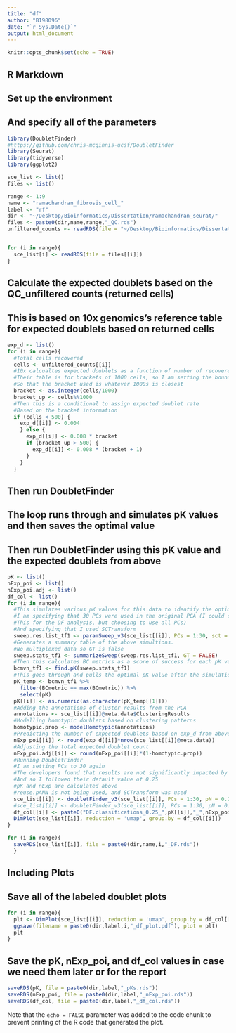 ```yaml
---
title: "df"
author: "B198096"
date: "`r Sys.Date()`"
output: html_document
---
```


```r
knitr::opts_chunk$set(echo = TRUE)
```

## R Markdown
## Set up the environment 
## And specify all of the parameters 

```r
library(DoubletFinder)
#https://github.com/chris-mcginnis-ucsf/DoubletFinder
library(Seurat)
library(tidyverse)
library(ggplot2)

sce_list <- list()
files <- list()

range <- 1:9
name <- "ramachandran_fibrosis_cell_"
label <- "rf"
dir <- "~/Desktop/Bioinformatics/Dissertation/ramachandran_seurat/"
files <- paste0(dir,name,range,"_QC.rds")
unfiltered_counts <- readRDS(file = "~/Desktop/Bioinformatics/Dissertation/ramachandran_seurat/rf_unfiltered_dim")


for (i in range){
  sce_list[i] <- readRDS(file = files[[i]])
} 
```

## Calculate the expected doublets based on the QC_unfiltered counts (returned cells) 
## This is based on 10x genomics's reference table for expected doublets based on returned cells 

```r
exp_d <- list()
for (i in range){
  #Total cells recovered 
  cells <- unfiltered_counts[[i]]
  #10x calcualtes expected doublets as a function of number of recovered cells 
  #Their table is for brackets of 1000 cells, so I am setting the boundries at 500 cells 
  #So that the bracket used is whatever 1000s is closest 
  bracket <- as.integer(cells/1000)
  bracket_up <- cells%%1000
  #Then this is a conditional to assign expected doublet rate   
  #Based on the bracket information 
  if (cells < 500) {
    exp_d[[i]] <- 0.004
    } else {
      exp_d[[i]] <- 0.008 * bracket
      if (bracket_up > 500) {
        exp_d[[i]] <- 0.008 * (bracket + 1)
      }
    }
  }
```

## Then run DoubletFinder
## The loop runs through and simulates pK values and then saves the optimal value
## Then run DoubletFinder using this pK value and the expected doublets from above 

```r
pK <- list()
nExp_poi <- list()
nExp_poi.adj <- list()
df_col <- list()
for (i in range){
  #This simulates various pK values for this data to identify the optimal value 
  #I am specifying that 30 PCs were used in the original PCA (I could change 
  #This for the DF analysis, but choosing to use all PCs)
  #And specifying that I used SCTransform 
  sweep.res.list_tf1 <- paramSweep_v3(sce_list[[i]], PCs = 1:30, sct = TRUE)
  #Generates a summary table of the above simultions. 
  #No multiplexed data so GT is false 
  sweep.stats_tf1 <- summarizeSweep(sweep.res.list_tf1, GT = FALSE)
  #Then this calculates BC metrics as a score of success for each pK value 
  bcmvn_tf1 <- find.pK(sweep.stats_tf1)
  #This goes through and pulls the optimal pK value after the simulations 
  pK_temp <- bcmvn_tf1 %>%
    filter(BCmetric == max(BCmetric)) %>%
    select(pK)
  pK[[i]] <- as.numeric(as.character(pK_temp[[1]]))
  #Adding the annotations of cluster results from the PCA 
  annotations <- sce_list[[i]]@meta.data$ClusteringResults
  #Modelling homotypic doublets based on clustering patterns 
  homotypic.prop <- modelHomotypic(annotations)
  #Predicting the number of expected doublets based on exp_d from above 
  nExp_poi[[i]] <- round(exp_d[[i]]*nrow(sce_list[[i]]@meta.data))  
  #Adjusting the total expected doublet count
  nExp_poi.adj[[i]] <- round(nExp_poi[[i]]*(1-homotypic.prop))
  #Running DoubletFinder 
  #I am setting PCs to 30 again 
  #The developers found that results are not significantly impacted by pN 
  #And so I followed their default value of 0.25 
  #pK and nExp are calculated above 
  #reuse.pANN is not being used, and SCTransform was used
  sce_list[[i]] <- doubletFinder_v3(sce_list[[i]], PCs = 1:30, pN = 0.25, pK = pK[[i]], nExp = nExp_poi[[i]], reuse.pANN = FALSE, sct = TRUE)
  #sce_list[[i]] <- doubletFinder_v3(sce_list[[i]], PCs = 1:30, pN = 0.25, pK = pK[[i]], nExp = nExp_poi.adj[[i]], reuse.pANN = paste0("pANN_0.25_",pK[[i]],"_",nExp_poi[[i]]), sct = FALSE)
  df_col[[i]] <- paste0("DF.classifications_0.25_",pK[[i]],"_",nExp_poi[[i]])
  DimPlot(sce_list[[i]], reduction = 'umap', group.by = df_col[[i]])
}

for (i in range){
  saveRDS(sce_list[[i]], file = paste0(dir,name,i,"_DF.rds"))
  }
```
## Including Plots
## Save all of the labeled doublet plots 
```r
for (i in range){
  plt <- DimPlot(sce_list[[i]], reduction = 'umap', group.by = df_col[[i]])
  ggsave(filename = paste0(dir,label,i,"_df_plot.pdf"), plot = plt)
  plt
}
```

## Save the pK, nExp_poi, and df_col values in case we need them later or for the report 
```r
saveRDS(pK, file = paste0(dir,label,"_pKs.rds"))
saveRDS(nExp_poi, file = paste0(dir,label,"_nExp_poi.rds"))
saveRDS(df_col, file = paste0(dir,label,"_df_col.rds"))
```

Note that the `echo = FALSE` parameter was added to the code chunk to prevent printing of the R code that generated the plot.

